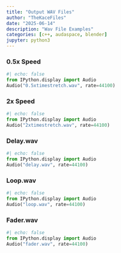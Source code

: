 ```yaml
---
title: "Output WAV Files"
author: "TheKaceFiles"
date: "2025-06-14"
description: "Wav File Examples"
categories: [c++, audaspace, blender]
jupyter: python3
---
```



### 0.5x Speed
```python
#| echo: false
from IPython.display import Audio
Audio("0.5xtimestretch.wav", rate=44100)
```

### 2x Speed
```python
#| echo: false
from IPython.display import Audio
Audio("2xtimestretch.wav", rate=44100)
```

### Delay.wav
```python
#| echo: false
from IPython.display import Audio
Audio("delay.wav", rate=44100)
```
### Loop.wav

```python
#| echo: false
from IPython.display import Audio
Audio("loop.wav", rate=44100)
```

### Fader.wav
```python
#| echo: false
from IPython.display import Audio
Audio("fader.wav", rate=44100)
```
